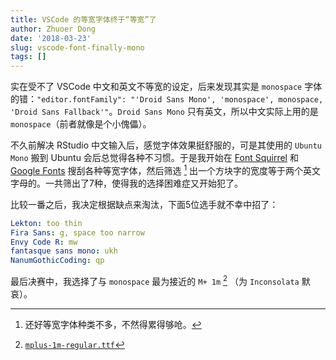 ```yaml
---
title: VSCode 的等宽字体终于“等宽”了
author: Zhuoer Dong
date: '2018-03-23'
slug: vscode-font-finally-mono
tags: []
---
```


实在受不了 VSCode 中文和英文不等宽的设定，后来发现其实是 `monospace` 字体的错：`"editor.fontFamily": "'Droid Sans Mono', 'monospace', monospace, 'Droid Sans Fallback'"`。`Droid Sans Mono` 只有英文，所以中文实际上用的是 `monospace`（前者就像是个小傀儡）。

不久前解决 RStudio 中文输入后，感觉字体效果挺舒服的，可是其使用的 `Ubuntu Mono` 搬到 Ubuntu 会后总觉得各种不习惯。于是我开始在 [Font Squirrel](https://www.fontsquirrel.com/) 和 [Google Fonts
](https://fonts.google.com/) 搜刮各种等宽字体，然后筛选 ^[还好等宽字体种类不多，不然得累得够呛。] 出一个方块字的宽度等于两个英文字母的。一共筛出了7种，使得我的选择困难症又开始犯了。

比较一番之后，我决定根据缺点来淘汰，下面5位选手就不幸中招了：

```yaml
Lekton: too thin
Fira Sans: g, space too narrow 
Envy Code R: mw
fantasque sans mono: ukh
NanumGothicCoding: qp
```

最后决赛中，我选择了与 `monospace` 最为接近的 `M+ 1m` ^[[`mplus-1m-regular.ttf`](https://github.com/rayshan/mplus-fonts)] （为 `Inconsolata` 默哀）。





